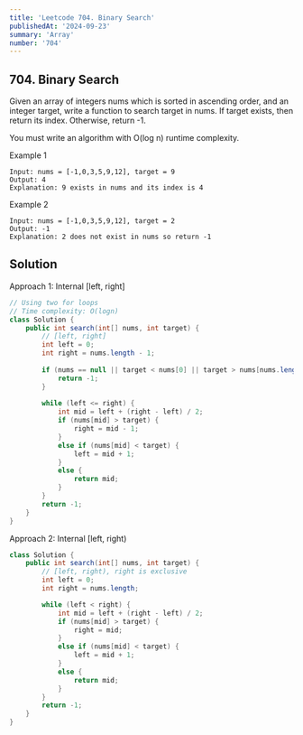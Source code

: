 ```yaml
---
title: 'Leetcode 704. Binary Search'
publishedAt: '2024-09-23'
summary: 'Array'
number: '704'
---
```


## 704. Binary Search

Given an array of integers nums which is sorted in ascending order, and an integer target, write a function to search target in nums. If target exists, then return its index. Otherwise, return -1.

You must write an algorithm with O(log n) runtime complexity.

Example 1
`````
Input: nums = [-1,0,3,5,9,12], target = 9
Output: 4
Explanation: 9 exists in nums and its index is 4
`````

Example 2
`````
Input: nums = [-1,0,3,5,9,12], target = 2
Output: -1
Explanation: 2 does not exist in nums so return -1
`````

## Solution
Approach 1: Internal [left, right]
````JAVA
// Using two for loops
// Time complexity: O(logn)
class Solution {
    public int search(int[] nums, int target) {
        // [left, right]
        int left = 0;
        int right = nums.length - 1;
        
        if (nums == null || target < nums[0] || target > nums[nums.length -1]) {
            return -1;
        }
            
        while (left <= right) {
            int mid = left + (right - left) / 2;
            if (nums[mid] > target) {
                right = mid - 1;
            }
            else if (nums[mid] < target) {
                left = mid + 1;
            }
            else {
                return mid;
            }
        }   
        return -1;
    }
}
````

Approach 2: Internal [left, right)
````JAVA
class Solution {
    public int search(int[] nums, int target) {
        // [left, right), right is exclusive
        int left = 0;
        int right = nums.length;

        while (left < right) {
            int mid = left + (right - left) / 2;
            if (nums[mid] > target) {
                right = mid;
            }
            else if (nums[mid] < target) {
                left = mid + 1;
            }
            else {
                return mid;
            }
        }
        return -1;
    }
}
````